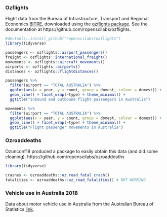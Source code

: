 
### Ozflights

Flight data from the Bureau of Infrastructure, Transport and Regional Economics [BITRE](https://www.bitre.gov.au/publications), downloaded using the [ozflights package](https://github.com/ropenscilabs/ozflights). See the documentation at https://github.com/ropenscilabs/ozflights. 

```r
#devtools::install_github("ropenscilabs/ozflights")
library(tidyverse)

passengers <- ozflights::airport_passengers()
freight <- ozflights::international_freight()
movements <- ozflights::aircraft_movements()
airports <- ozflights::airports()
distances <- ozflights::flightdistances()

passengers %>%
  filter(airport == "TOTAL AUSTRALIA") %>%
  ggplot(aes(x = year, y = count, group = domest, colour = domest)) +
  geom_line() + facet_wrap(~type) + theme_minimal() +
  ggtitle("Inbound and outbound flight passengers in Australia")

movements %>%
  filter(airport == "TOTAL AUSTRALIA") %>%
  ggplot(aes(x = year, y = count, group = domest, colour = domest)) +
  geom_line() + facet_wrap(~type) + theme_minimal() +
  ggtitle("Flight passenger movements in Australia")

```


### Ozroaddeaths

Ozunconf18 produced a package to easily obtain this data (and did some cleaning). https://github.com/ropenscilabs/ozroaddeaths
```r
library(tidyverse)

crashes <- ozroaddeaths::oz_road_fatal_crash() 
fatalities <- ozroaddeaths::oz_road_fatalities() # NOT WORKING
```



### Vehicle use in Australia 2018

Data about motor vehicle use in Australia from the Australian Bureau of Statistics [link](https://www.abs.gov.au/ausstats/Subscriber.nsf/LookupAttach/9208.0Data+Cubes-20.03.191/$File/92080do001_1202201810.xls).
